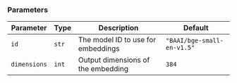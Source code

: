### Parameters

| Parameter | Type | Description | Default |
|-----------|------|-------------|---------|
| `id` | `str` | The model ID to use for embeddings | `"BAAI/bge-small-en-v1.5"` |
| `dimensions` | `int` | Output dimensions of the embedding | `384` |